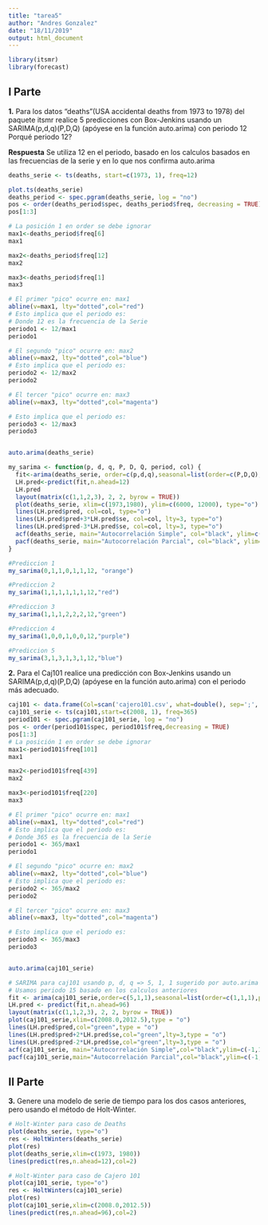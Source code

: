 ```yaml
---
title: "tarea5"
author: "Andres Gonzalez"
date: "18/11/2019"
output: html_document
---
```


``` r
library(itsmr)
library(forecast)
```


## I Parte

**1.** Para los datos “deaths"(USA accidental deaths from 1973 to 1978) del paquete itsmr realice 5 predicciones con Box-Jenkins usando un SARIMA(p,d,q)(P,D,Q) (apóyese en la función auto.arima) con periodo 12 Porqué periodo 12? 

**Respuesta** Se utiliza 12 en el periodo, basado en los calculos basados en las frecuencias de la serie y en lo que nos confirma auto.arima

```r
deaths_serie <- ts(deaths, start=c(1973, 1), freq=12)

plot.ts(deaths_serie)
deaths_period <- spec.pgram(deaths_serie, log = "no")
pos <- order(deaths_period$spec, deaths_period$freq, decreasing = TRUE) 
pos[1:3]

# La posición 1 en order se debe ignorar
max1<-deaths_period$freq[6]
max1

max2<-deaths_period$freq[12]
max2

max3<-deaths_period$freq[1]
max3

# El primer "pico" ocurre en: max1
abline(v=max1, lty="dotted",col="red")
# Esto implica que el periodo es:
# Donde 12 es la frecuencia de la Serie
periodo1 <- 12/max1
periodo1

# El segundo "pico" ocurre en: max2
abline(v=max2, lty="dotted",col="blue")
# Esto implica que el periodo es:
periodo2 <- 12/max2
periodo2

# El tercer "pico" ocurre en: max3
abline(v=max3, lty="dotted",col="magenta")

# Esto implica que el periodo es:
periodo3 <- 12/max3
periodo3


auto.arima(deaths_serie)
```

```r
my_sarima <- function(p, d, q, P, D, Q, period, col) {
  fit<-arima(deaths_serie, order=c(p,d,q),seasonal=list(order=c(P,D,Q), period=period))
  LH.pred<-predict(fit,n.ahead=12)
  LH.pred
  layout(matrix(c(1,1,2,3), 2, 2, byrow = TRUE))
  plot(deaths_serie, xlim=c(1973,1980), ylim=c(6000, 12000), type="o")
  lines(LH.pred$pred, col=col, type="o")
  lines(LH.pred$pred+3*LH.pred$se, col=col, lty=3, type="o")
  lines(LH.pred$pred-3*LH.pred$se, col=col, lty=3, type="o")
  acf(deaths_serie, main="Autocorrelación Simple", col="black", ylim=c(-1,1))
  pacf(deaths_serie, main="Autocorrelación Parcial", col="black", ylim=c(-1,1))
}
```

```r
#Prediccion 1
my_sarima(0,1,1,0,1,1,12, "orange")
```

```r
#Prediccion 2
my_sarima(1,1,1,1,1,1,12,"red")
```

```r
#Prediccion 3
my_sarima(1,1,1,2,2,2,12,"green")
```

```r
#Prediccion 4
my_sarima(1,0,0,1,0,0,12,"purple")
```

```r
#Prediccion 5
my_sarima(3,1,3,1,3,1,12,"blue")
```

**2.** Para el Caj101 realice una predicción con Box-Jenkins usando un SARIMA(p,d,q)(P,D,Q) (apóyese en la función auto.arima) con el periodo más adecuado. 

```r
caj101 <- data.frame(Col=scan('cajero101.csv', what=double(), sep=';', dec="."))
caj101_serie <- ts(caj101,start=c(2008, 1), freq=365)
period101 <- spec.pgram(caj101_serie, log = "no")
pos <- order(period101$spec, period101$freq,decreasing = TRUE) 
pos[1:3]
# La posición 1 en order se debe ignorar
max1<-period101$freq[101]
max1

max2<-period101$freq[439]
max2

max3<-period101$freq[220]
max3

# El primer "pico" ocurre en: max1
abline(v=max1, lty="dotted",col="red")
# Esto implica que el periodo es:
# Donde 365 es la frecuencia de la Serie
periodo1 <- 365/max1
periodo1

# El segundo "pico" ocurre en: max2
abline(v=max2, lty="dotted",col="blue")
# Esto implica que el periodo es:
periodo2 <- 365/max2
periodo2

# El tercer "pico" ocurre en: max3
abline(v=max3, lty="dotted",col="magenta")

# Esto implica que el periodo es:
periodo3 <- 365/max3
periodo3


auto.arima(caj101_serie)
```

```r
# SARIMA para caj101 usando p, d, q => 5, 1, 1 sugerido por auto.arima
# Usamos periodo 15 basado en los calculos anteriores
fit <- arima(caj101_serie,order=c(5,1,1),seasonal=list(order=c(1,1,1),period=15))
LH.pred <- predict(fit,n.ahead=96)
layout(matrix(c(1,1,2,3), 2, 2, byrow = TRUE))
plot(caj101_serie,xlim=c(2008.0,2012.5),type = "o")
lines(LH.pred$pred,col="green",type = "o")
lines(LH.pred$pred+2*LH.pred$se,col="green",lty=3,type = "o")
lines(LH.pred$pred-2*LH.pred$se,col="green",lty=3,type = "o")
acf(caj101_serie, main="Autocorrelación Simple",col="black",ylim=c(-1,1))
pacf(caj101_serie,main="Autocorrelación Parcial",col="black",ylim=c(-1,1))
```

## II Parte

**3.** Genere una modelo de serie de tiempo para los dos casos anteriores, pero usando el método de Holt-Winter.

```r
# Holt-Winter para caso de Deaths
plot(deaths_serie, type="o")
res <- HoltWinters(deaths_serie)
plot(res)
plot(deaths_serie,xlim=c(1973, 1980))
lines(predict(res,n.ahead=12),col=2)
```

```r
# Holt-Winter para caso de Cajero 101
plot(caj101_serie, type="o")
res <- HoltWinters(caj101_serie)
plot(res)
plot(caj101_serie,xlim=c(2008.0,2012.5))
lines(predict(res,n.ahead=96),col=2)
```
